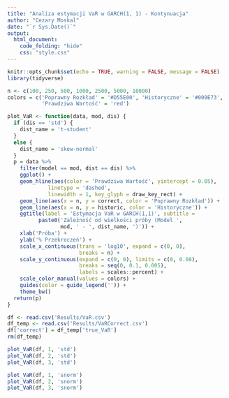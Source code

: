 ```yaml
---
title: "Analiza estymacji VaR w GARCH(1, 1) - Kontynuacja"
author: "Cezary Moskal"
date: "`r Sys.Date()`"
output: 
  html_document:
    code_folding: "hide"
    css: "style.css"
---
```


```r
knitr::opts_chunk$set(echo = TRUE, warning = FALSE, message = FALSE)
library(tidyverse)
```

```r
n <- c(100, 250, 500, 1000, 2500, 5000, 10000)
colors = c('Poprawny Rozkład' = '#D55E00', 'Historyczne' = '#009E73',
           'Prawdziwa Wartość' = 'red')

plot_VaR <- function(data, mod, dis) {
  if (dis == 'std') {
    dist_name = 't-student'
  }
  else {
    dist_name = 'skew-normal'
  }
  p = data %>%
    filter(model == mod, dist == dis) %>%
    ggplot() +
    geom_hline(aes(color = 'Prawdziwa Wartość', yintercept = 0.05),
             linetype = 'dashed',
             linewidth = 1, key_glyph = draw_key_rect) +
    geom_line(aes(x = n, y = correct, color = 'Poprawny Rozkład')) +
    geom_line(aes(x = n, y = historic, color = 'Historyczne')) +
    ggtitle(label = 'Estymacja VaR w GARCH(1,1)', subtitle = 
          paste0('Zależność od wielkości próby (Model ',
                 mod, ' - ', dist_name, ')')) +
    xlab('Próba') +
    ylab('% Przekroczeń') +
    scale_x_continuous(trans = 'log10', expand = c(0, 0),
                       breaks = n) +
    scale_y_continuous(expand = c(0, 0), limits = c(0, 0.08),
                       breaks = seq(0, 0.1, 0.005),
                       labels = scales::percent) +
    scale_color_manual(values = colors) +
    guides(color = guide_legend('')) +
    theme_bw()
  return(p)
}
```

```r
df <- read.csv('Results/VaR.csv')
df_temp <- read.csv('Results/VaRCorrect.csv')
df['correct'] = df_temp['true_VaR']
rm(df_temp)
```

```r
plot_VaR(df, 1, 'std')
plot_VaR(df, 2, 'std')
plot_VaR(df, 3, 'std')
```

```r
plot_VaR(df, 1, 'snorm')
plot_VaR(df, 2, 'snorm')
plot_VaR(df, 3, 'snorm')
```
